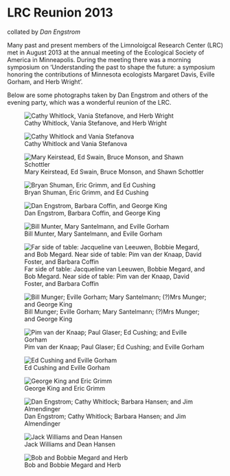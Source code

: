 # LRC Reunion 2013

collated by *Dan Engstrom*

Many past and present members of the Limnoloigcal Research Center (LRC) met in August 2013 at the annual meeting of the Ecological Society of America in Minneapolis. During the meeting there was a morning symposium on 'Understanding the past to shape the future: a symposium honoring the contributions of Minnesota ecologists Margaret Davis, Eville Gorham, and Herb Wright'.

Below are some photographs taken by Dan Engstrom and others of the evening party, which was a wonderful reunion of the LRC.

![Cathy Whitlock, Vania Stefanove, and Herb Wright](images/clipboard-793969973.png){fig-alt="Three people sitting eating a buffet meal"}

![Cathy Whitlock and Vania Stefanova](images/clipboard-1733510438.png){fig-alt="Two women eating a buffet plate"}

![Mary Keirstead, Ed Swain, Bruce Monson, and Shawn Schottler](images/clipboard-54222570.png){fig-alt="Four people eating at a table"}

![Bryan Shuman, Eric Grimm, and Ed Cushing](images/clipboard-1321210602.png){fig-alt="Three men standing chatting"}

![Dan Engstrom, Barbara Coffin, and George King](images/clipboard-3110609534.png){fig-alt="Three people standing around a kitchen unit"}

![Bill Munter, Mary Santelmann, and Eville Gorham](images/clipboard-1478873022.png){fig-alt="Three people standing in front of a fireplace"}

![Far side of table: Jacqueline van Leeuwen, Bobbie Megard, and Bob Megard. Near side of table: Pim van der Knaap, David Foster, and Barbara Coffin](images/clipboard-2379388430.png){fig-alt="Six people seated at a table talking"}

![Bill Munger; Eville Gorham; Mary Santelmann; (?)Mrs Munger; and George King](images/clipboard-2302895953.png){fig-alt="Five people siting on sofas around a coffee table, chatting"}

![Pim van der Knaap; Paul Glaser; Ed Cushing; and Eville Gorham](images/clipboard-655500404.png){fig-alt="Two men standing and two men sitting on a sofa, chatting"}

![Ed Cushing and Eville Gorham](images/clipboard-4184765508.png){fig-alt="Two men sitting on a sofa, chatting"}

![George King and Eric Grimm](images/clipboard-1101895071.png){fig-alt="Two men standing and chatting in a living room/kitchen"}

![Dan Engstrom; Cathy Whitlock; Barbara Hansen; and Jim Almendinger](images/clipboard-2399406754.png){fig-alt="Four people stood by a kitchen unit, chatting"}

![Jack Williams and Dean Hansen](images/clipboard-3917790185.png){fig-alt="Two men standing by a kitchen unit, chatting"}

![Bob and Bobbie Megard and Herb](images/clipboard-1155535518.png){fig-alt="One man standing and two people sitting, watching something"}

